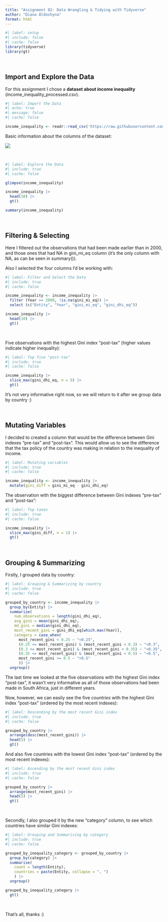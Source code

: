 ```yaml
---
title: "Assignment 02: Data Wrangling & Tidying with Tidyverse"
author: "Diana Aldoshyna"
format: html
---
```


```r
#| label: setup
#| include: false
#| cache: false
library(tidyverse)
library(gt)
```

<br>

## Import and Explore the Data
For this assignment I chose a **dataset about income inequality** (income_inequality_processed.csv).

```r
#| label: Import the Data
#| echo: true
#| message: false
#| cache: false

income_inequality <- readr::read_csv('https://raw.githubusercontent.com/rfordatascience/tidytuesday/main/data/2025/2025-08-05/income_inequality_processed.csv')
```

Basic information about the columns of the dataset:

![](image.png)

<br>

```r
#| label: Explore the Data
#| include: true
#| cache: false

glimpse(income_inequality)

income_inequality |> 
  head(10) |> 
  gt()

summary(income_inequality)
```

<br>

## Filtering & Selecting
Here I filtered out the observations that had been made earlier than in 2000, and those ones that had NA in gini_mi_eq column (it's the only column with NA, as can be seen in summary()).

Also I selected the four columns I'd be working with:

```r
#| label: Filter and Select the Data
#| include: true
#| cache: false

income_inequality <- income_inequality |> 
  filter (Year >= 2000, !is.na(gini_mi_eq)) |> 
  select (c("Entity", "Year", "gini_mi_eq", "gini_dhi_eq")) 

income_inequality |> 
  head(10) |> 
  gt()

```

<br>

Five observations with the highest Gini index "post-tax" (higher values indicate higher inequality):

```r
#| label: Top five "post-tax"
#| include: true
#| cache: false

income_inequality |> 
  slice_max(gini_dhi_eq, n = 5) |> 
  gt()
```

It's not very informative right now, so we will return to it after we group data by country :)

<br>

## Mutating Variables
I decided to created a column that would be the difference between Gini indexes "pre-tax" and "post-tax". This would allow us to see the difference that the tax policy of the country was making in relation to the inequality of income.

```r
#| label: Mutating variables
#| include: true
#| cache: false

income_inequality <- income_inequality |> 
  mutate(gini_diff = gini_mi_eq - gini_dhi_eq)
```

The observation with the biggest difference between Gini indexes "pre-tax" and "post-tax":

```r
#| label: Top taxes
#| include: true
#| cache: false

income_inequality |> 
  slice_max(gini_diff, n = 1) |> 
  gt()
```

<br>

## Grouping & Summarizing
Firstly, I grouped data by country:

```r
#| label: Grouping & Summarizing by country
#| include: true
#| cache: false

grouped_by_country <- income_inequality |> 
  group_by(Entity) |> 
  summarize(
    num_observations = length(gini_dhi_eq),
    avg_gini = mean(gini_dhi_eq),
    md_gini = median(gini_dhi_eq),
    most_recent_gini = gini_dhi_eq[which.max(Year)],
    category = case_when(
      most_recent_gini < 0.25 ~ "<0.25",
      (0.25 <= most_recent_gini) & (most_recent_gini < 0.3) ~ "<0.3",
      (0.3 <= most_recent_gini) & (most_recent_gini < 0.35) ~ "<0.35",
      (0.35 <= most_recent_gini) & (most_recent_gini < 0.5) ~ "<0.5",
      most_recent_gini >= 0.5 ~ ">0.5"
      )) |> 
  ungroup()
```

The last time we looked at the five observations with the highest Gini index "post-tax", it wasn't very informative as all of those observations had been made in South Africa, just in different years. 

Now, however, we can easily see the five *countries* with the highest Gini index "post-tax" (ordered by the most recent indexes):

```r
#| label: Descending by the most recent Gini index
#| include: true
#| cache: false

grouped_by_country |> 
  arrange(desc(most_recent_gini)) |> 
  head(5) |> 
  gt()
```

And also five countries with the lowest Gini index "post-tax" (ordered by the most recent indexes):

```r
#| label: Ascending by the most recent Gini index
#| include: true
#| cache: false

grouped_by_country |> 
  arrange(most_recent_gini) |> 
  head(5) |> 
  gt()
```

<br>

Secondly, I also grouped it by the new "category" column, to see which countries have similar Gini indexes:

```r
#| label: Grouping and Summarising by category
#| include: true
#| cache: false

grouped_by_inequality_category <- grouped_by_country |>
  group_by(category) |> 
  summarise(
    count = length(Entity),
    countries = paste(Entity, collapse = ", ")
    ) |> 
  ungroup()

grouped_by_inequality_category |> 
  gt()
```

<br>

That's all, thanks :)